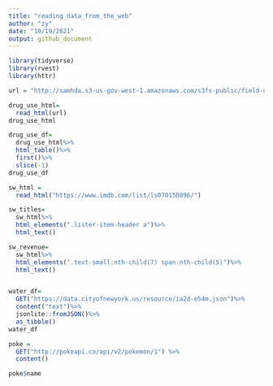 ```yaml
---
title: "reading_data_from_the_web"
author: "zy"
date: "10/19/2021"
output: github_document
---
```




```r
library(tidyverse)
library(rvest)
library(httr)
```


```r
url = "http://samhda.s3-us-gov-west-1.amazonaws.com/s3fs-public/field-uploads/2k15StateFiles/NSDUHsaeShortTermCHG2015.htm"
```


```r
drug_use_html=
  read_html(url)
drug_use_html
```

```r
drug_use_df=
  drug_use_html%>%
  html_table()%>%
  first()%>%
  slice(-1)
drug_use_df
```

```r
sw_html = 
  read_html("https://www.imdb.com/list/ls070150896/")
```

```r
sw_titles=
  sw_html%>%
  html_elements(".lister-item-header a")%>%
  html_text()

sw_revenue=
  sw_html%>%
  html_elements(".text-small:nth-child(7) span:nth-child(5)")%>%
  html_text()



```

```r
water_df=
  GET("https://data.cityofnewyork.us/resource/ia2d-e54m.json")%>%
  content("text")%>%
  jsonlite::fromJSON()%>%
  as_tibble()
water_df
```

```r
poke = 
  GET("http://pokeapi.co/api/v2/pokemon/1") %>%
  content()

poke$name
```